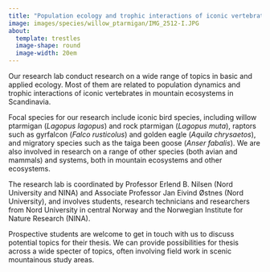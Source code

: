 ```yaml
---
title: "Population ecology and trophic interactions of iconic vertebrates in mountain ecosystems"
image: images/species/willow_ptarmigan/IMG_2512-I.JPG
about:  
  template: trestles
  image-shape: round
  image-width: 20em
---
```


Our research lab conduct research on a wide range of topics in basic and applied ecology. Most of them are related to population dynamics and trophic interactions of iconic vertebrates in mountain ecosystems in Scandinavia.

Focal species for our research include iconic bird species, including willow ptarmigan (*Lagopus lagopus*) and rock ptarmigan (*Lagopus muta*), raptors such as gyrfalcon (*Falco rusticolus*) and golden eagle (*Aquila chrysaetos*), and migratory species such as the taiga been goose (*Anser fabalis*). We are also involved in research on a range of other species (both avian and mammals) and systems, both in mountain ecosystems and other ecosystems.

The research lab is coordinated by Professor Erlend B. Nilsen (Nord University and NINA) and Associate Professor Jan Eivind Østnes (Nord University), and involves students, research technicians and researchers from Nord University in central Norway and the Norwegian Institute for Nature Research (NINA).

Prospective students are welcome to get in touch with us to discuss potential topics for their thesis. We can provide possibilities for thesis across a wide specter of topics, often involving field work in scenic mountainous study areas.
